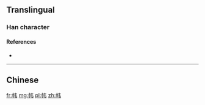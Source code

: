 {{also|幃}}
==Translingual==

===Han character===
{{Han char|rn=50|rad=巾|as=04|sn=7|four=|canj=LBQS|ids=⿰巾韦}}

====References====
* {{Han ref|kx=0329.291|hdz=10731.030|uh=5E0F|ud=24079}}

----

==Chinese==
{{zh-see|幃}}

[[fr:帏]]
[[mg:帏]]
[[pl:帏]]
[[zh:帏]]